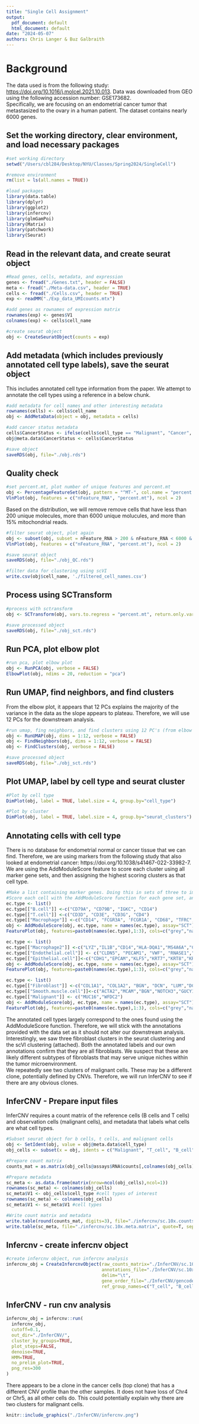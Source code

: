 ```yaml
---
title: "Single Cell Assignment"
output:
  pdf_document: default
  html_document: default
date: "2024-05-07"
authors: Chris Langer & Buz Galbraith
---
```


# Background
The data used is from the following study: <https://doi.org/10.1016/j.molcel.2021.10.013>. Data was downloaded from GEO using the following accession number: GSE173682.  
Specifically, we are focusing on an endometrial cancer tumor that metastasized to the ovary in a human patient. The dataset contains nearly 6000 genes.  



## Set the working directory, clear environment, and load necessary packages
```r
#set working directory
setwd("/Users/cbl284/Desktop/NYU/Classes/Spring2024/SingleCell")

#remove environment
rm(list = ls(all.names = TRUE))

#load packages
library(data.table)
library(dplyr)
library(ggplot2)
library(infercnv)
library(glmGamPoi)
library(Matrix)
library(patchwork)
library(Seurat)
```



## Read in the relevant data, and create seurat object
```r
#Read genes, cells, metadata, and expression
genes <- fread("./Genes.txt", header = FALSE)
meta <- fread("./Meta-data.csv", header = TRUE)
cells <- fread("./Cells.csv", header = TRUE)
exp <- readMM("./Exp_data_UMIcounts.mtx")

#add genes as rownames of expression matrix
rownames(exp) <- genes$V1
colnames(exp) <- cells$cell_name

#create seurat object
obj <- CreateSeuratObject(counts = exp)
```



## Add metadata (which includes previously annotated cell type labels), save the seurat object
This includes annotated cell type information from the paper. We attempt to annotate the cell types using a reference in a below chunk.  
```r
#add metadata for cell names and other interesting metadata
rownames(cells) <- cells$cell_name
obj <- AddMetaData(object = obj, metadata = cells)

#add cancer status metadata
cells$CancerStatus <- ifelse(cells$cell_type == "Malignant", "Cancer", "NotCancer")
obj@meta.data$CancerStatus <- cells$CancerStatus

#save object
saveRDS(obj, file="./obj.rds")
```



## Quality check
```r
#set percent.mt, plot number of unique features and percent.mt
obj <- PercentageFeatureSet(obj, pattern = "^MT-", col.name = "percent.mt")
VlnPlot(obj, features = c("nFeature_RNA", "percent.mt"), ncol = 2)
```


Based on the distribution, we will remove remove cells that have less than 200 unique molecules, more than 6000 unique molucules, and more than 15% mitochondrial reads.  
```r
#filter seurat object, plot again
obj <- subset(obj, subset = nFeature_RNA > 200 & nFeature_RNA < 6000 & percent.mt < 15)
VlnPlot(obj, features = c("nFeature_RNA", "percent.mt"), ncol = 2)

#save seurat object
saveRDS(obj, file="./obj_QC.rds")

#filter data for clustering using scVI
write.csv(obj$cell_name, './filtered_cell_names.csv')
```



## Process using SCTransform
```r
#process with sctransform
obj <- SCTransform(obj, vars.to.regress = "percent.mt", return.only.var.genes = FALSE)

#save processed object
saveRDS(obj, file="./obj_sct.rds")
```



## Run PCA, plot elbow plot
```r
#run pca, plot elbow plot
obj <- RunPCA(obj, verbose = FALSE)
ElbowPlot(obj, ndims = 20, reduction = "pca")
```



## Run UMAP, find neighbors, and find clusters
From the elbow plot, it appears that 12 PCs explains the majority of the variance in the data as the slope appears to plateau. Therefore, we will use 12 PCs for the downstream analysis.  
```r
#run umap, fing neighbors, and find clusters using 12 PC's (from elbow plot)
obj <- RunUMAP(obj, dims = 1:12, verbose = FALSE)
obj <- FindNeighbors(obj, dims = 1:12, verbose = FALSE)
obj <- FindClusters(obj, verbose = FALSE)

#save processed object
saveRDS(obj, file="./obj_sct.rds")
```



## Plot UMAP, label by cell type and seurat cluster
```r
#Plot by cell type
DimPlot(obj, label = TRUE, label.size = 4, group.by="cell_type") 

#Plot by cluster
DimPlot(obj, label = TRUE, label.size = 4, group.by="seurat_clusters") 
```



## Annotating cells with cell type 
There is no database for endometrial normal or cancer tissue that we can find. Therefore, we are using markers from the following study that also looked at endometrial cancer: https://doi.org/10.1038/s41467-022-33982-7.  
We are using the AddModuleScore feature to score each cluster using all marker gene sets, and then assigning the highest scoring clusters as that cell type.  
```r
#Make a list containing marker genes. Doing this in sets of three to improve visualization.
#Score each cell with the AddModuleScore function for each gene set, and visualize on the UMAP plot. 
ec.type <- list()
ec.type[["B.cell"]] <-c("CD79A", "CD79B", "IGKC", "CD14")
ec.type[["T.cell"]] <-c("CD3D", "CD3E", "CD3G", "CD4")
ec.type[["Macrophage"]] <-c("CD14", "FCGR3A", 'FCGR1A', "CD68", "TFRC", "CCR5")
obj <- AddModuleScore(obj, ec.type, name = names(ec.type), assay="SCT")
FeaturePlot(obj, features=paste0(names(ec.type),1:3), cols=c("grey","navy","magenta4","firebrick1"))

ec.type <- list()
ec.type[["Macrophage2"]] <-c("LYZ","IL1B","CD14","HLA-DQA1","MS4A6A","CD68")
ec.type[["Endothelial.cell"]] <- c("CLDN5", "PECAM1", "VWF", "RNASE1","PECAM1","PCDH17","VWF","ADGRL4")
ec.type[["Epithelial.cell"]]<-c("CDH1","EPCAM","KLF5","KRT7","KRT8","KRT19","PAX8","CD9", "FOXJ1","DYNLRB2","SNTN","C9orf24","CDHR3","DYDC2")
obj <- AddModuleScore(obj, ec.type, name = names(ec.type), assay="SCT")
FeaturePlot(obj, features=paste0(names(ec.type),1:3), cols=c("grey","navy","magenta4","firebrick1"))

ec.type <- list()
ec.type[["Fibroblast"]] <-c("COL1A1", "COL1A2", "BGN", "DCN", "LUM","DCN","COL6A3","VIM")
ec.type[["Smooth.muscle.cell"]]<-c("ACTA2","MCAM","BGN","NOTCH3","GUCY1A2","RSG5")
ec.type[["Malignant"]] <- c("MUC16","WFDC2")
obj <- AddModuleScore(obj, ec.type, name = names(ec.type), assay="SCT")
FeaturePlot(obj, features=paste0(names(ec.type),1:3), cols=c("grey","navy","magenta4","firebrick1"))
```
The annotated cell types largely correspond to the ones found using the AddModuleScore function. Therefore, we will stick with the annotations provided with the data set as it should not alter our downstream analysis.  
Interestingly, we saw three fibroblast clusters in the seurat clustering and the scVI clustering (attached). Both the annotated labels and our own annotations confirm that they are all fibroblasts. We suspect that these are likely different subtypes of fibroblasts that may serve unique niches within the tumor microenvironment.  
We repeatedly see two clusters of malignant cells. These may be a different clone, potentially defined by CNVs. Therefore, we will run InferCNV to see if there are any obvious clones.  



## InferCNV - Prepare input files
InferCNV requires a count matrix of the reference cells (B cells and T cells) and observation cells (malignant cells), and metadata that labels what cells are what cell types.  
```r
#Subset seurat object for b cells, t cells, and malignant cells
obj <- SetIdent(obj, value = obj@meta.data$cell_type)
obj_cells <- subset(x = obj, idents = c("Malignant", "T_cell", "B_cell"))

#Prepare count matrix
counts_mat = as.matrix(obj_cells@assays$RNA$counts[,colnames(obj_cells)])

#Prepare metadata
sc_meta <- as.data.frame(matrix(nrow=ncol(obj_cells),ncol=1))
rownames(sc_meta) <- colnames(obj_cells)
sc_meta$V1 <- obj_cells$cell_type #cell types of interest
rownames(sc_meta) <- colnames(obj_cells)
sc_meta$V1 <- sc_meta$V1 #cell types

#Write count matrix and metadata
write.table(round(counts_mat, digits=3), file="./infercnv/sc.10x.counts.matrix", quote=F, sep="\t")
write.table(sc_meta, file="./infercnv/sc.10x.meta.matrix", quote=T, sep="\t", col.names=F)
```



## Infercnv - create infercnv object
```r
#create infercnv object, run infercnv analysis
infercnv_obj = CreateInfercnvObject(raw_counts_matrix="./InferCNV/sc.10x.counts.matrix",
                                    annotations_file="./InferCNV/sc.10x.meta.matrix",
                                    delim="\t",
                                    gene_order_file="./InferCNV/gencode_v19_gene_pos.txt",
                                    ref_group_names=c("T_cell", "B_cell"))
```



## InferCNV - run cnv analysis
```r
infercnv_obj = infercnv::run(
  infercnv_obj,
  cutoff=0.1, 
  out_dir="./InferCNV/",
  cluster_by_groups=TRUE, 
  plot_steps=FALSE,
  denoise=TRUE,
  HMM=TRUE,
  no_prelim_plot=TRUE,
  png_res=300
)
```



There appears to be a clone in the cancer cells (top clone) that has a different CNV profile than the other samples. It does not have loss of Chr4 or Chr5, as all other cells do. This could potentially explain why there are two clusters for malignant cells.  
```r
knitr::include_graphics("./InferCNV/infercnv.png")
```